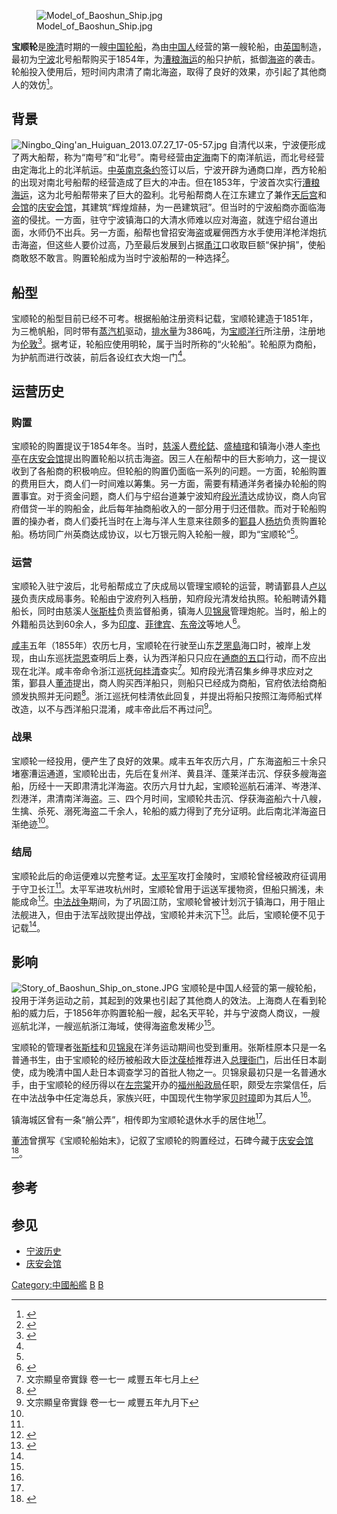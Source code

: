 [[File:Model_of_Baoshun_Ship.jpg|thumb]]

'''宝顺轮'''是[[晚清|晚清]]时期的一艘[[中国|中国]][[轮船|轮船]]，為由[[中国人|中国人]]经营的第一艘轮船，由[[英国|英国]]制造，最初为[[宁波|宁波]]北号船帮购买于1854年，为[[漕运|漕粮海运]]的船只护航，抵御[[海盗|海盗]]的袭击。轮船投入使用后，短时间内肃清了南北海盗，取得了良好的效果，亦引起了其他商人的效仿<ref name="main">{{cite web|url=http://c.ningbo.gov.cn/art/2008/9/17/art_3152_228617.html|title=宁波宝顺轮：中国第一艘民营军舰|publisher=宁波市政府门户网站|date=2008-09-17|accessdate=2013-08-23}}{{dead link|date=2017年12月 |bot=InternetArchiveBot |fix-attempted=yes }}</ref>。

== 背景 ==
[[File:Ningbo_Qing'an_Huiguan_2013.07.27_17-05-57.jpg|thumb]]
自清代以来，宁波便形成了两大船帮，称为“南号”和“北号”。南号经营由[[定海|定海]]南下的南洋航运，而北号经营由定海北上的北洋航运。[[中英南京条约|中英南京条约]]签订以后，宁波开辟为通商口岸，西方轮船的出现对南北号船帮的经营造成了巨大的冲击。但在1853年，宁波首次实行[[漕运|漕粮海运]]，这为北号船帮带来了巨大的盈利。北号船帮商人在江东建立了兼作[[天后宫|天后宫]]和[[会馆|会馆]]的[[庆安会馆|庆安会馆]]，其建筑“辉煌煊赫，为一邑建筑冠”。但当时的宁波船商亦面临海盗的侵扰。一方面，驻守宁波镇海口的大清水师难以应对海盗，就连宁绍台道出面，水师仍不出兵。另一方面，船帮也曾招安海盗或雇佣西方水手使用洋枪洋炮抗击海盗，但这些人要价过高，乃至最后发展到占据[[甬江|甬江]]口收取巨额“保护捐”，使船商敢怒不敢言。购置轮船成为当时宁波船帮的一种选择<ref>{{cite article|title=“宝顺”轮的旷世传奇|author=崔燕|publisher=中国船检|year=2010|issue=11}}</ref>。

== 船型 ==
宝顺轮的船型目前已经不可考。根据船舶注册资料记载，宝顺轮建造于1851年，为三桅帆船，同时带有[[蒸汽机|蒸汽机]]驱动，[[排水量|排水量]]为386吨，为[[宝顺洋行|宝顺洋行]]所注册，注册地为[[伦敦|伦敦]]<ref>{{cite book|title=British admirals and Chinese pirates, 1832-1869|author=Grace Estelle Fox|publisher=K. Paul, Trench, Trubner & Company, Limited|year=1940|page=80}}</ref>。据考证，轮船应使用明轮，属于当时所称的“火轮船”。轮船原为商船，为护航而进行改装，前后各设红衣大炮一门<ref name="main" />。

== 运营历史 ==
=== 购置 ===
宝顺轮的购置提议于1854年冬。当时，[[慈溪|慈溪]]人[[费纶鋕|费纶鋕]]、[[盛植琯|盛植琯]]和镇海小港人[[李也亭|李也亭]]在[[庆安会馆|庆安会馆]]提出购置轮船以抗击海盗。因三人在船帮中的巨大影响力，这一提议收到了各船商的积极响应。但轮船的购置仍面临一系列的问题。一方面，轮船购置的费用巨大，商人们一时间难以筹集。另一方面，需要有精通洋务者操办轮船的购置事宜。对于资金问题，商人们与宁绍台道兼宁波知府[[段光清|段光清]]达成协议，商人向官府借贷一半的购船金，此后每年抽商船收入的一部分用于归还借款。而对于轮船购置的操办者，商人们委托当时在上海与洋人生意来往颇多的[[鄞县|鄞县]]人[[杨坊|杨坊]]负责购置轮船。杨坊同广州英商达成协议，以七万银元购入轮船一艘，即为“宝顺轮”<ref name="main" />。

=== 运营 ===
宝顺轮入驻宁波后，北号船帮成立了庆成局以管理宝顺轮的运营，聘请鄞县人[[卢以瑛|卢以瑛]]负责庆成局事务。轮船由宁波府列入档册，知府段光清发给执照。轮船聘请外籍船长，同时由慈溪人[[张斯桂|张斯桂]]负责监督船勇，镇海人[[贝锦泉|贝锦泉]]管理炮舵。当时，船上的外籍船员达到60余人，多为[[印度|印度]]、[[菲律宾|菲律宾]]、[[东帝汶|东帝汶]]等地人<ref>{{cite web|url=http://hzdaily.hangzhou.com.cn/dskb/html/2012-05/09/content_1268063.htm|title=中国第一艘民营军舰宝顺轮|publisher=都市快报|date=2012-05-09|accessdate=2013-08-23|archive-date=2016-03-04|archive-url=https://web.archive.org/web/20160304193133/http://hzdaily.hangzhou.com.cn/dskb/html/2012-05/09/content_1268063.htm|dead-url=no}}</ref>。

[[咸丰|咸丰]]五年（1855年）农历七月，宝顺轮在行驶至山东[[芝罘島|芝罘島]]海口时，被岸上发现，由山东巡抚[[崇恩|崇恩]]查明后上奏，认为西洋船只只应在[[五口通商|通商的五口]]行动，而不应出现在北洋。咸丰帝命令浙江巡抚[[何桂清|何桂清]]查实<ref>文宗顯皇帝實錄 卷一七一 咸豐五年七月上</ref>。知府段光清召集乡绅寻求应对之策，鄞县人[[董沛|董沛]]提出，商人购买西洋船只，则船只已经成为商船，官府依法给商船颁发执照并无问题<ref name="Dong">{{cite article|title=宝顺轮船始末|author=董沛|year=1888}}</ref>。浙江巡抚何桂清依此回复，并提出将船只按照江海师船式样改造，以不与西洋船只混淆，咸丰帝此后不再过问<ref>文宗顯皇帝實錄 卷一七一 咸豐五年九月下</ref>。

=== 战果 ===
宝顺轮一经投用，便产生了良好的效果。咸丰五年农历六月，广东海盗船三十余只堵塞漕运通道，宝顺轮出击，先后在复州洋、黄县洋、蓬莱洋击沉、俘获多艘海盗船，历经十一天即肃清北洋海盗。农历六月廿九起，宝顺轮巡航石浦洋、岑港洋、烈港洋，肃清南洋海盗。三、四个月时间，宝顺轮共击沉、俘获海盗船六十八艘，生擒、杀死、溺死海盗二千余人，轮船的威力得到了充分证明。此后南北洋海盗日渐绝迹<ref name="main" />。

=== 结局 ===
宝顺轮此后的命运便难以完整考证。[[太平军|太平军]]攻打金陵时，宝顺轮曾经被政府征调用于守卫长江<ref name="Dong" />。太平军进攻杭州时，宝顺轮曾用于运送军援物资，但船只搁浅，未能成命<ref>{{cite book|author=段光清|title=镜湖自撰年谱|year=1868}}</ref>。[[中法战争|中法战争]]期间，为了巩固江防，宝顺轮曾被计划沉于镇海口，用于阻止法舰进入，但由于法军战败提出停战，宝顺轮并未沉下<ref>{{cite book|author=薛福成|title=浙东筹防录|year=1887}}</ref>。此后，宝顺轮便不见于记载<ref name="main" />。

== 影响 ==
[[File:Story_of_Baoshun_Ship_on_stone.JPG|thumb]]
宝顺轮是中国人经营的第一艘轮船，投用于洋务运动之前，其起到的效果也引起了其他商人的效法。上海商人在看到轮船的威力后，于1856年亦购置轮船一艘，起名天平轮，并与宁波商人商议，一艘巡航北洋，一艘巡航浙江海域，使得海盗愈发稀少<ref name="main" />。

宝顺轮的管理者[[张斯桂|张斯桂]]和[[贝锦泉|贝锦泉]]在洋务运动期间也受到重用。张斯桂原本只是一名普通书生，由于宝顺轮的经历被船政大臣[[沈葆桢|沈葆桢]]推荐进入[[总理衙门|总理衙门]]，后出任日本副使，成为晚清中国人赴日本调查学习的首批人物之一。贝锦泉最初只是一名普通水手，由于宝顺轮的经历得以在[[左宗棠|左宗棠]]开办的[[福州船政局|福州船政局]]任职，颇受左宗棠信任，后在中法战争中任定海总兵，家族兴旺，中国现代生物学家[[贝时璋|贝时璋]]即为其后人<ref name="main" />。

镇海城区曾有一条“艄公弄”，相传即为宝顺轮退休水手的居住地<ref name="main" />。

[[董沛|董沛]]曾撰写《宝顺轮船始末》，记叙了宝顺轮的购置经过，石碑今藏于[[庆安会馆|庆安会馆]]<ref>{{cite web|url=http://www.jdfz.org.cn/view.aspx?id=392&catid=8|title=庆安会馆“宝顺轮”石碑的考证|publisher=宁波市江东地方志办公室|date=2009-02-27|accessdate=2013-08-23}}{{dead link|date=2017年12月 |bot=InternetArchiveBot |fix-attempted=yes }}</ref>。

== 参考 ==
{{reflist|2}}

== 参见 ==
{{wikisource|寶順輪船始末}}
* [[宁波历史|宁波历史]]
* [[庆安会馆|庆安会馆]]


[[Category:中國船艦|Category:中國船艦]]
[[Category:宁波历史|B]]
[[Category:宁波船帮|B]]